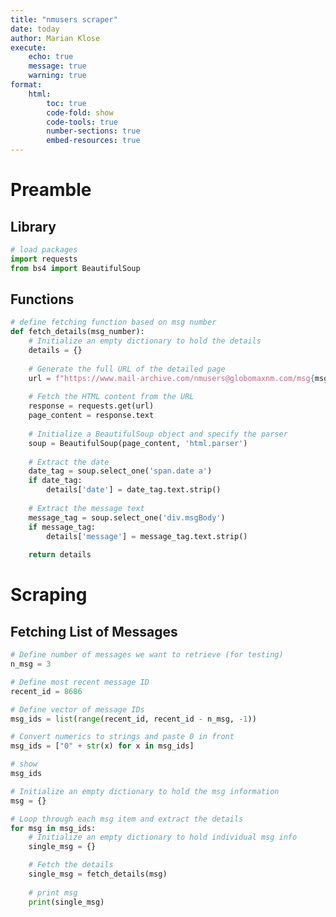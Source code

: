 ```yaml
---
title: "nmusers scraper"
date: today
author: Marian Klose
execute: 
    echo: true
    message: true
    warning: true
format:
    html:
        toc: true
        code-fold: show
        code-tools: true
        number-sections: true
        embed-resources: true
---
```


# Preamble

## Library

```python
# load packages
import requests
from bs4 import BeautifulSoup
```

## Functions

```python
# define fetching function based on msg number
def fetch_details(msg_number):
    # Initialize an empty dictionary to hold the details
    details = {}
    
    # Generate the full URL of the detailed page
    url = f"https://www.mail-archive.com/nmusers@globomaxnm.com/msg{msg_number}.html"
    
    # Fetch the HTML content from the URL
    response = requests.get(url)
    page_content = response.text
    
    # Initialize a BeautifulSoup object and specify the parser
    soup = BeautifulSoup(page_content, 'html.parser')
    
    # Extract the date
    date_tag = soup.select_one('span.date a')
    if date_tag:
        details['date'] = date_tag.text.strip()
    
    # Extract the message text
    message_tag = soup.select_one('div.msgBody')
    if message_tag:
        details['message'] = message_tag.text.strip()
        
    return details
```

# Scraping

## Fetching List of Messages

```python
# Define number of messages we want to retrieve (for testing)
n_msg = 3

# Define most recent message ID
recent_id = 8686

# Define vector of message IDs
msg_ids = list(range(recent_id, recent_id - n_msg, -1))

# Convert numerics to strings and paste 0 in front
msg_ids = ["0" + str(x) for x in msg_ids]

# show
msg_ids

# Initialize an empty dictionary to hold the msg information
msg = {}

# Loop through each msg item and extract the details
for msg in msg_ids:
    # Initialize an empty dictionary to hold individual msg info
    single_msg = {}

    # Fetch the details
    single_msg = fetch_details(msg)
    
    # print msg
    print(single_msg)
```


